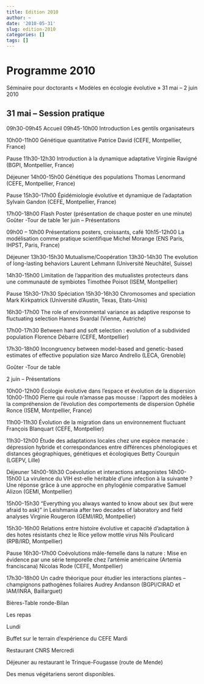 ```yaml
---
title: Edition 2010
author: ~
date: '2010-05-31'
slug: edition-2010
categories: []
tags: []
---
```

# Programme 2010

Séminaire pour doctorants « Modèles en écologie évolutive » 31 mai – 2 juin 2010

## 31 mai – Session pratique

09h30-09h45	Accueil
09h45-10h00	Introduction
Les gentils organisateurs

10h00-11h00	Génétique quantitative
Patrice David (CEFE, Montpellier, France)

Pause
11h30-12h30	Introduction à la dynamique adaptative
Virginie Ravigné (BGPI, Montpellier, France)

Déjeuner
14h00-15h00	Génétique des populations
Thomas Lenormand (CEFE, Montpellier, France)

Pause
15h30-17h00	Épidémiologie évolutive et dynamique de l’adaptation
Sylvain Gandon (CEFE, Montpellier, France)

17h00-18h00	Flash Poster (présentation de chaque poster en une minute)
Goûter -Tour de table
1er juin – Présentations

09h00 – 10h00	Présentations posters, croissants, café
10h15-12h00	La modélisation comme pratique scientifique
Michel Morange (ENS Paris, IHPST, Paris, France)

Déjeuner
13h30-15h30	Mutualisme/Coopération
13h30-14h30	The evolution of long-lasting behaviors
Laurent Lehmann (Université Neuchâtel, Suisse)

14h30-15h00	Limitation de l’apparition des mutualistes protecteurs dans une communauté de symbiotes
Timothée Poisot (ISEM, Montpellier)

Pause
15h30-17h30	Spéciation
15h30-16h30	Chromosomes and speciation
Mark Kirkpatrick (Université d’Austin, Texas, Etats-Unis)

16h30-17h00	The role of environmental variance as adaptive response to fluctuating selection
Hannes Svardal (Vienne, Autriche)

17h00-17h30	Between hard and soft selection : evolution of a subdivided population
Florence Débarre (CEFE, Montpellier)

17h30-18h00	Incongruency between model-based and genetic-based estimates of effective population size
Marco Andrello (LECA, Grenoble)

Goûter -Tour de table


2 juin – Présentations

10h00-12h00	 Écologie évolutive dans l’espace et évolution de la dispersion
10h00-11h00	Pierre qui roule n’amasse pas mousse : l’apport des modèles à la compréhension de l’évolution des comportements de dispersion
Ophélie Ronce (ISEM, Montpellier, France)

11h00-11h30	Évolution de la migration dans un environnement fluctuant
François Blanquart (CEFE, Montpellier)

11h30-12h00	Étude des adaptations locales chez une espèce menacée : dépression hybride et correspondances entre différences phénologiques et distances géographiques, génétiques et écologiques
Betty Courquin (LGEPV, Lille)

Déjeuner
14h00-16h30	Coévolution et interactions antagonistes
14h00-15h00	La virulence du VIH est-elle héritable d’une infection à la suivante ? Une réponse grâce à une approche en phylogénie comparative
Samuel Alizon (GEMI, Montpellier)

15h00-15h30	“Everything you always wanted to know about sex (but were afraid to ask)” in Leishmania after two decades of laboratory and field analyses
Virginie Rougeron (GEMI/IRD, Montpellier)

15h30-16h00	Relations entre histoire évolutive et capacité d’adaptation à des hotes résistants chez le Rice yellow mottle virus
Nils Poulicard (RPB/IRD, Montpellier)

Pause
16h30-17h00	Coévolutions mâle-femelle dans la nature : Mise en évidence par une série temporelle chez l’artémie américaine (Artemia franciscana)
Nicolas Rode (CEFE, Montpellier)

17h30-18h00	Un cadre théorique pour étudier les interactions plantes – champignons pathogènes foliaires
Audrey Andanson (BGPI/CIRAD et IAM/INRA, Baillarguet)

Bières-Table ronde-Bilan
 

Les repas

Lundi

Buffet sur le terrain d’expérience du CEFE
Mardi

Restaurant CNRS
Mercredi

Déjeuner au restaurant le Trinque-Fougasse (route de Mende)
 

Des menus végétariens seront disponibles.